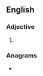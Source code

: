 ==English==

===Adjective===
{{en-adj|-}}

# {{obsolete spelling of|first|lang=en}}

===Anagrams===
* {{anagrams|en|firest|fister|freits|refits|resift|rifest|sifter|strife}}